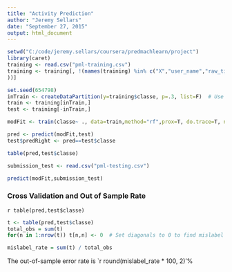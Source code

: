 ```yaml
---
title: "Activity Prediction"
author: "Jeremy Sellars"
date: "September 27, 2015"
output: html_document
---
```


```r
setwd("C:/code/jeremy.sellars/coursera/predmachlearn/project")
library(caret)
training <- read.csv("pml-training.csv")
training <- training[, !(names(training) %in% c("X","user_name","raw_timestamp_part_1","raw_timestamp_part_2","cvtd_timestamp","new_window","num_window","kurtosis_roll_belt","kurtosis_picth_belt","kurtosis_yaw_belt","skewness_roll_belt","skewness_roll_belt.1","skewness_yaw_belt","max_roll_belt","max_picth_belt","max_yaw_belt","min_roll_belt","min_pitch_belt","min_yaw_belt","amplitude_roll_belt","amplitude_pitch_belt","amplitude_yaw_belt","var_total_accel_belt","avg_roll_belt","stddev_roll_belt","var_roll_belt","avg_pitch_belt","stddev_pitch_belt","var_pitch_belt","avg_yaw_belt","stddev_yaw_belt","var_yaw_belt","var_accel_arm","avg_roll_arm","stddev_roll_arm","var_roll_arm","avg_pitch_arm","stddev_pitch_arm","var_pitch_arm","avg_yaw_arm","stddev_yaw_arm","var_yaw_arm","kurtosis_roll_arm","kurtosis_picth_arm","kurtosis_yaw_arm","skewness_roll_arm","skewness_pitch_arm","skewness_yaw_arm","max_roll_arm","max_picth_arm","max_yaw_arm","min_roll_arm","min_pitch_arm","min_yaw_arm","amplitude_roll_arm","amplitude_pitch_arm","amplitude_yaw_arm","kurtosis_roll_dumbbell","kurtosis_picth_dumbbell","kurtosis_yaw_dumbbell","skewness_roll_dumbbell","skewness_pitch_dumbbell","skewness_yaw_dumbbell","max_roll_dumbbell","max_picth_dumbbell","max_yaw_dumbbell","min_roll_dumbbell","min_pitch_dumbbell","min_yaw_dumbbell","amplitude_roll_dumbbell","amplitude_pitch_dumbbell","amplitude_yaw_dumbbell","var_accel_dumbbell","avg_roll_dumbbell","stddev_roll_dumbbell","var_roll_dumbbell","avg_pitch_dumbbell","stddev_pitch_dumbbell","var_pitch_dumbbell","avg_yaw_dumbbell","stddev_yaw_dumbbell","var_yaw_dumbbell","kurtosis_roll_forearm","kurtosis_picth_forearm","kurtosis_yaw_forearm","skewness_roll_forearm","skewness_pitch_forearm","skewness_yaw_forearm","max_roll_forearm","max_picth_forearm","max_yaw_forearm","min_roll_forearm","min_pitch_forearm","min_yaw_forearm","amplitude_roll_forearm","amplitude_pitch_forearm","amplitude_yaw_forearm","var_accel_forearm","avg_roll_forearm","stddev_roll_forearm","var_roll_forearm","avg_pitch_forearm","stddev_pitch_forearm","var_pitch_forearm","avg_yaw_forearm","stddev_yaw_forearm","var_yaw_forearm"
))]

set.seed(654798)
inTrain <- createDataPartition(y=training$classe, p=.3, list=F)  # Use small 30% training set for sake of computation time on my slow computer
train <- training[inTrain,]
test <- training[-inTrain,]

modFit <- train(classe~ ., data=train,method="rf",prox=T, do.trace=T, ntree=10)

pred <- predict(modFit,test)
test$predRight <- pred==test$classe

table(pred,test$classe)

submission_test <- read.csv("pml-testing.csv")

predict(modFit,submission_test)

```

### Cross Validation and Out of Sample Rate
`r table(pred,test$classe)`

```r

t <- table(pred,test$classe)
total_obs = sum(t)
for(n in 1:nrow(t)) t[n,n] <- 0  # Set diagonals to 0 to find mislabel count

mislabel_rate = sum(t) / total_obs
```

The out-of-sample error rate is `r round(mislabel_rate * 100, 2)'%

